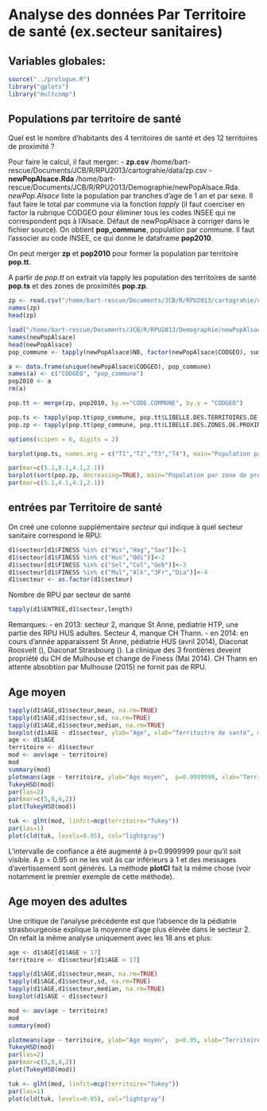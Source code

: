 Analyse des données Par Territoire de santé (ex.secteur sanitaires)
===================================================================

Variables globales:
-------------------
```r
source("../prologue.R")
library("gplots")
library("multcomp")
```

Populations par territoire de santé
-----------------------------------

Quel est le nombre d'habitants des 4 territoires de santé et des 12 territoires de proximité ?

Pour faire le calcul, il faut merger:
- **zp.csv** /home/bart-rescue/Documents/JCB/R/RPU2013/cartograhie/data/zp.csv
- **newPopAlsace.Rda** /home/bart-rescue/Documents/JCB/R/RPU2013/Demographie/newPopAlsace.Rda. *newPop.Alsace* liste la population par tranches d'age de 1 an et par sexe. Il faut faire le total par commune via la fonction *tapply* (il faut coerciser en factor la rubrique CODGEO pour éliminer tous les codes INSEE qui ne correspondent pqs à l'Alsace. Défaut de newPopAlsace à corriger dans le fichier source). On obtient **pop_commune**, population par commune. Il faut l'associer au code INSEE, ce qui donne le dataframe **pop2010**.

On peut merger **zp** et **pop2010** pour former la population par territoire **pop.tt**.

A partir de *pop.tt* on extrait via tapply les population des territoires de santé **pop.ts** et des zones de proximités **pop.zp**.

```r
zp <- read.csv("/home/bart-rescue/Documents/JCB/R/RPU2013/cartograhie/data/zp.csv")
names(zp)
head(zp)

load("/home/bart-rescue/Documents/JCB/R/RPU2013/Demographie/newPopAlsace.Rda")
names(newPopAlsace)
head(newPopAlsace)
pop_commune <- tapply(newPopAlsace$NB, factor(newPopAlsace$CODGEO), sum)

a <- data.frame(unique(newPopAlsace$CODGEO), pop_commune)
names(a) <- c("CODGEO", "pop_commune")
pop2010 <- a
rm(a)

pop.tt <- merge(zp, pop2010, by.x="CODE.COMMUNE", by.y = "CODGEO")

pop.ts <- tapply(pop.tt$pop_commune, pop.tt$LIBELLE.DES.TERRITOIRES.DE.SANTE, sum)
pop.zp <- tapply(pop.tt$pop_commune, pop.tt$LIBELLE.DES.ZONES.DE.PROXIMITE, sum)

options(scipen = 6, digits = 2)

barplot(pop.ts, names.arg = c("T1","T2","T3","T4"), main="Population par territoire de santé en Alsace", ylab = "Effectifs", xlab = "Territoires de santé", sub="Chiffres INSEE 2010", las=1, cex.axis=0.5)

par(mar=c(5.1,8.1,4.1,2.1))
barplot(sort(pop.zp, decreasing=TRUE), main="Population par zone de proximité en Alsace", ylab = "", xlab = "Effectifs (Chiffres INSEE 2010)", sub="", las=1, cex.axis=0.8, cex.names = 0.7, horiz = TRUE)
par(mar=c(5.1,4.1,4.1,2.1))

```


entrées par Territoire de santé
-------------------------------
On creé une colonne supplémentaire *secteur* qui indique à quel secteur sanitaire correspond le RPU:
```r
d1$secteur[d1$FINESS %in% c("Wis","Hag","Sav")]<-1
d1$secteur[d1$FINESS %in% c("Hus","Odi")]<-2
d1$secteur[d1$FINESS %in% c("Sel","Col","Geb")]<-3
d1$secteur[d1$FINESS %in% c("Mul","Alk","3Fr","Dia")]<-4
d1$secteur <- as.factor(d1$secteur)

```
Nombre de RPU par secteur de santé
```r
tapply(d1$ENTREE,d1$secteur,length)
```
Remarques:
- en 2013: secteur 2, manque St Anne, pediatrie HTP, une partie des RPU HUS adultes. Secteur 4, manque CH Thann.
- en 2014: en cours d'année apparaissent St Anne, pédiatrie HUS (avril 2014), Diaconat Roosvelt (), Diaconat Strasbourg (). La clinique des 3 frontières deveint propriété du CH de Mulhouse et change de Finess (Mai 2014). CH Thann en attente absobtion par Mulhouse (2015) ne fornit pas de RPU.

Age moyen
----------
```r
tapply(d1$AGE,d1$secteur,mean, na.rm=TRUE)
tapply(d1$AGE,d1$secteur,sd, na.rm=TRUE)
tapply(d1$AGE,d1$secteur,median, na.rm=TRUE)
boxplot(d1$AGE ~ d1$secteur, ylab="Age", xlab="Territoitre de santé", main="Age des consultants selon le territoire de santé")
age <- d1$AGE
territoire <- d1$secteur
mod <- aov(age ~ territoire)
mod
summary(mod)
plotmeans(age ~ territoire, ylab="Age moyen",  p=0.9999999, xlab="Territoire de santé", main = "Age moyen selon le territoire de santé\n(avec intervalle de confiance à 99%)")
TukeyHSD(mod)
par(las=2)
par(mar=c(5,8,4,2))
plot(TukeyHSD(mod))

tuk <- glht(mod, linfct=mcp(territoire="Tukey"))
par(las=1)
plot(cld(tuk, levels=0.05), col="lightgray")

```

L'intervalle de confiance a été augmenté à  p=0.9999999 pour qu'il soit visible. A p = 0.95 on ne les voit âs car inférieurs à 1 et des messages d'avertissement sont générés. La méthode __plotCI__ fait la même chose (voir notamment le premier exemple de cette méthode).

Age moyen des adultes
---------------------

Une critique de l'analyse précédente est que l'absence de la pédiatrie strasbourgeoise explique la moyenne d'age plus élevée dans le secteur 2. On refait la même analyse uniquement avec les 18 ans et plus:

```r
age <- d1$AGE[d1$AGE > 17]
territoire <- d1$secteur[d1$AGE > 17]

tapply(d1$AGE,d1$secteur,mean, na.rm=TRUE)
tapply(d1$AGE,d1$secteur,sd, na.rm=TRUE)
tapply(d1$AGE,d1$secteur,median, na.rm=TRUE)
boxplot(d1$AGE ~ d1$secteur)

mod <- aov(age ~ territoire)
mod
summary(mod)

plotmeans(age ~ territoire, ylab="Age moyen",  p=0.95, xlab="Territoire de santé", main = "Age moyen selon le territoire de santé\n(avec intervalle de confiance à 95%)")
TukeyHSD(mod)
par(las=2)
par(mar=c(5,8,4,2))
plot(TukeyHSD(mod))

tuk <- glht(mod, linfct=mcp(territoire="Tukey"))
par(las=1)
plot(cld(tuk, levels=0.05), col="lightgray")
```

